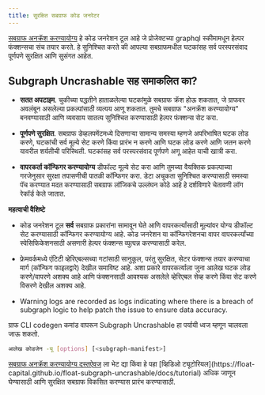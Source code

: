 ```yaml
---
title: सुरक्षित सबग्राफ कोड जनरेटर
---
```


[सबग्राफ अनक्रॅश करण्यायोग्य](https://float-capital.github.io/float-subgraph-uncrashable/) हे कोड जनरेशन टूल आहे जे प्रोजेक्टच्या graphql स्कीमामधून हेल्पर फंक्शन्सचा संच तयार करते. हे सुनिश्चित करते की आपल्या सबग्राफमधील घटकांसह सर्व परस्परसंवाद पूर्णपणे सुरक्षित आणि सुसंगत आहेत.

## Subgraph Uncrashable सह समाकलित का?

- **सतत अपटाइम**. चुकीच्या पद्धतीने हाताळलेल्या घटकांमुळे सबग्राफ क्रॅश होऊ शकतात, जे ग्राफवर अवलंबून असलेल्या प्रकल्पांसाठी व्यत्यय आणू शकतात. तुमचे सबग्राफ "अनक्रॅश करण्यायोग्य" बनवण्यासाठी आणि व्यवसाय सातत्य सुनिश्चित करण्यासाठी हेल्पर फंक्शन्स सेट करा.

- **पूर्णपणे सुरक्षित**. सबग्राफ डेव्हलपमेंटमध्ये दिसणार्‍या सामान्य समस्या म्हणजे अपरिभाषित घटक लोड करणे, घटकांची सर्व मूल्ये सेट करणे किंवा प्रारंभ न करणे आणि घटक लोड करणे आणि जतन करणे यावरील शर्यतीची परिस्थिती. घटकांसह सर्व परस्परसंवाद पूर्णपणे अणू आहेत याची खात्री करा.

- **वापरकर्ता कॉन्फिगर करण्यायोग्य** डीफॉल्ट मूल्ये सेट करा आणि तुमच्या वैयक्तिक प्रकल्पाच्या गरजेनुसार सुरक्षा तपासणीची पातळी कॉन्फिगर करा. डेटा अचूकता सुनिश्चित करण्यासाठी समस्या पॅच करण्यात मदत करण्यासाठी सबग्राफ लॉजिकचे उल्लंघन कोठे आहे हे दर्शविणारे चेतावणी लॉग रेकॉर्ड केले जातात.

**महत्वाची वैशिष्टे**

- कोड जनरेशन टूल **सर्व** सबग्राफ प्रकारांना सामावून घेते आणि वापरकर्त्यांसाठी मूल्यांवर योग्य डीफॉल्ट सेट करण्यासाठी कॉन्फिगर करण्यायोग्य आहे. कोड जनरेशन या कॉन्फिगरेशनचा वापर वापरकर्त्यांच्या स्पेसिफिकेशनसाठी असणारी हेल्पर फंक्शन्स व्युत्पन्न करण्यासाठी करेल.

- फ्रेमवर्कमध्ये एंटिटी व्हेरिएबल्सच्या गटांसाठी सानुकूल, परंतु सुरक्षित, सेटर फंक्शन्स तयार करण्याचा मार्ग (कॉन्फिग फाइलद्वारे) देखील समाविष्ट आहे. अशा प्रकारे वापरकर्त्याला जुना आलेख घटक लोड करणे/वापरणे अशक्य आहे आणि फंक्शनसाठी आवश्यक असलेले व्हेरिएबल सेव्ह करणे किंवा सेट करणे विसरणे देखील अशक्य आहे.

- Warning logs are recorded as logs indicating where there is a breach of subgraph logic to help patch the issue to ensure data accuracy.

ग्राफ CLI codegen कमांड वापरून Subgraph Uncrashable हा पर्यायी ध्वज म्हणून चालवला जाऊ शकतो.

```sh
आलेख कोडजेन -यू [options] [<subgraph-manifest>]
```

[सबग्राफ अनक्रॅश करण्यायोग्य दस्तऐवज](https://float-capital.github.io/float-subgraph-uncrashable/docs/) ला भेट द्या किंवा हे पहा [व्हिडिओ ट्यूटोरियल](https://float- capital.github.io/float-subgraph-uncrashable/docs/tutorial) अधिक जाणून घेण्यासाठी आणि सुरक्षित सबग्राफ विकसित करण्यास प्रारंभ करण्यासाठी.
